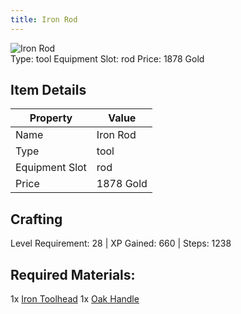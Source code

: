 ```yaml
---
title: Iron Rod
---
```


<div className="flex items-start gap-6 mb-8">
  <div className="flex-shrink-0">
    <img src="/assets/resources/smithing/iron_rod.png" alt="Iron Rod" className="w-24 h-24 border rounded-lg" />
  </div>
  <div className="flex-1">
    <div className="space-y-2">
            <div className="flex flex-wrap gap-4 text-sm">
        <span className="px-2 py-1 bg-green-100 dark:bg-green-900 rounded-md">
          Type: tool
        </span>
        <span className="px-2 py-1 bg-purple-100 dark:bg-purple-900 rounded-md">
          Equipment Slot: rod
        </span>
        <span className="px-2 py-1 bg-yellow-100 dark:bg-yellow-900 rounded-md">
          Price: 1878 Gold
        </span>
      </div>
    </div>
  </div>
</div>

## Item Details
| Property | Value |
|----------|-------|
| Name | Iron Rod |
| Type | tool |
| Equipment Slot | rod |
| Price | 1878 Gold |

## Crafting
Level Requirement: 28 | XP Gained: 660 | Steps: 1238

## Required Materials:
1x [Iron Toolhead](/docs/resources/individual/iron_toolhead)
1x [Oak Handle](/docs/resources/individual/oak_handle)

